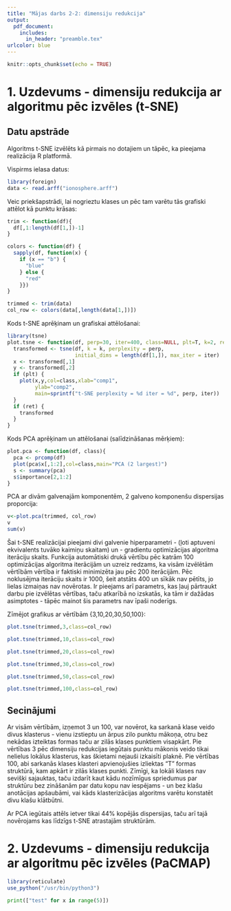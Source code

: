 ```yaml
---
title: "Mājas darbs 2-2: dimensiju redukcija"
output: 
  pdf_document:
    includes:
      in_header: "preamble.tex"
urlcolor: blue
---
```


```r
knitr::opts_chunk$set(echo = TRUE)
```

# 1. Uzdevums - dimensiju redukcija ar algoritmu pēc izvēles (t-SNE)

## Datu apstrāde

Algoritms t-SNE izvēlēts kā pirmais no dotajiem un tāpēc, ka pieejama realizācija R platformā.

Vispirms ielasa datus:

``` r
library(foreign)
data <- read.arff("ionosphere.arff")
```

Veic priekšapstrādi, lai nogrieztu klases un pēc tam varētu tās grafiski attēlot kā punktu krāsas:

```r
trim <- function(df){
  df[,1:length(df[1,])-1]
}

colors <- function(df) {
  sapply(df, function(x) {
    if (x == "b") {
      "blue"
    } else {
      "red"
    }})
}

trimmed <- trim(data)
col_row <- colors(data[,length(data[1,])])
```

Kods t-SNE aprēķinam un grafiskai attēlošanai:

```r
library(tsne)
plot.tsne <- function(df, perp=30, iter=400, class=NULL, plt=T, k=2, ret=F) {
  transformed <- tsne(df, k = k, perplexity = perp,
                      initial_dims = length(df[1,]), max_iter = iter)
  x <- transformed[,1]
  y <- transformed[,2]
  if (plt) {
    plot(x,y,col=class,xlab="comp1",
         ylab="comp2",
         main=sprintf("t-SNE perplexity = %d iter = %d", perp, iter))
  }
  if (ret) {
    transformed
  }
}
```

\newpage
Kods PCA aprēķinam un attēlošanai (salīdzināšanas mērķiem):

```r
plot.pca <- function(df, class){
  pca <- prcomp(df)
  plot(pca$x[,1:2],col=class,main="PCA (2 largest)")
  s <- summary(pca)
  s$importance[2,1:2]
}
```

PCA ar divām galvenajām komponentēm, 2 galveno komponenšu dispersijas proporcija:

```r
v<-plot.pca(trimmed, col_row)
v
sum(v)
```

Šai t-SNE realizācijai pieejami divi galvenie hiperparametri - \textit{perplexity} (ļoti aptuveni ekvivalents tuvāko kaimiņu skaitam) un \textit{max\_iter} - gradientu optimizācijas algoritma iterāciju skaits. Funkcija automātiski drukā \textit{loss} vērtību pēc katrām 100 optimizācijas algoritma iterācijām un uzreiz redzams, ka visām izvēlētām \textit{perplexity} vērtībām \textit{loss} vērtība ir faktiski minimizēta jau pēc 200 iterācijām. Pēc noklusējma iterāciju skaits ir 1000, šeit atstāts 400 un sīkāk nav pētīts, jo lielas izmaiņas nav novērotas. Ir pieejams arī \textit{min\_cost} parametrs, kas ļauj pārtraukt darbu pie izvēlētas \textit{loss} vērtības, taču atkarībā no \textit{perplexity} izskatās, ka tām ir dažādas asimptotes - tāpēc mainot \textit{perplexity} šis parametrs nav īpaši noderīgs.

\newpage
Zīmējot grafikus ar \textit{perplexity} vērtībām {3,10,20,30,50,100}:

```r
plot.tsne(trimmed,3,class=col_row)
```


```r
plot.tsne(trimmed,10,class=col_row)
```

\newpage
```r
plot.tsne(trimmed,20,class=col_row)
```


```r
plot.tsne(trimmed,30,class=col_row)
```

\newpage
```r
plot.tsne(trimmed,50,class=col_row)
```


```r
plot.tsne(trimmed,100,class=col_row)
```

\newpage
## Secinājumi

Ar visām \textit{perplexity} vērtībām, izņemot 3 un 100, var novērot, ka sarkanā klase veido divus klasterus - vienu izstieptu un ārpus zilo punktu mākoņa, otru bez nekādas izteiktas formas taču ar zilās klases punktiem visapkārt. Pie vērtības 3 pēc dimensiju redukcijas iegūtais punktu mākonis veido tikai nelielus lokālus klasterus, kas škietami nejauši izkaisīti plaknē. Pie vērtības 100, abi sarkanās klases klasteri apvienojušies izliektas "T" formas struktūrā, kam apkārt ir zilās klases punkti. Zīmīgi, ka lokāli klases nav sevišķi sajauktas, taču izdarīt kaut kādu nozīmīgus spriedumus par struktūru bez zināšanām par datu kopu nav iespējams - un bez klašu anotācijas apšaubāmi, vai kāds klasterizācijas algoritms varētu konstatēt divu klašu klātbūtni.

Ar PCA iegūtais attēls ietver tikai 44% kopējās dispersijas, taču arī tajā novērojams kas līdzīgs t-SNE atrastajām struktūrām.

\newpage
# 2. Uzdevums - dimensiju redukcija ar algoritmu pēc izvēles (PaCMAP)


```r
library(reticulate)
use_python("/usr/bin/python3")
```

```python
print(["test" for x in range(5)])
```

